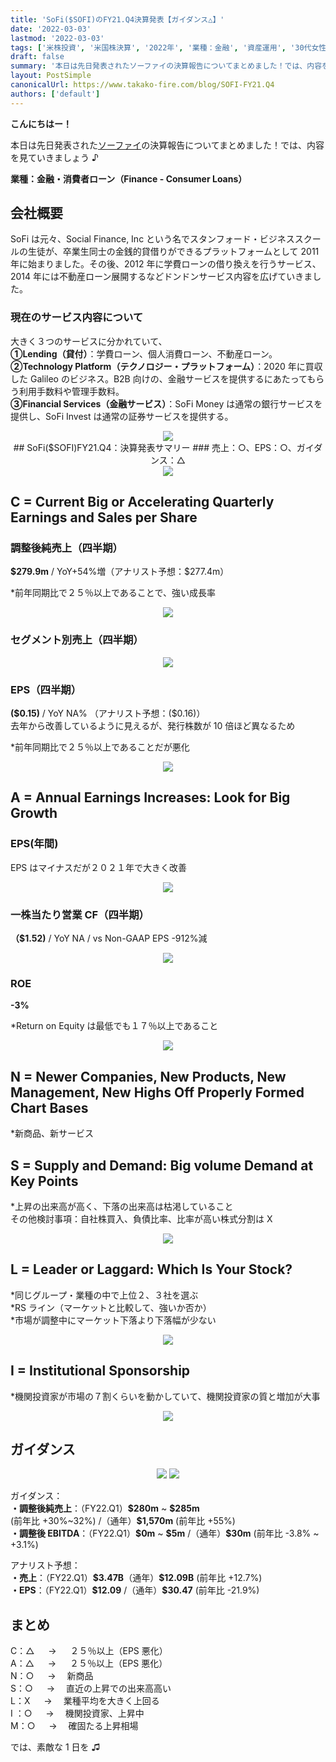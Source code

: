 ```yaml
---
title: 'SoFi($SOFI)のFY21.Q4決算発表【ガイダンス△】'
date: '2022-03-03'
lastmod: '2022-03-03'
tags: ['米株投資', '米国株決算', '2022年', '業種：金融', '資産運用', '30代女性']
draft: false
summary: '本日は先日発表されたソーファイの決算報告についてまとめました！では、内容を見ていきましょう♪'
layout: PostSimple
canonicalUrl: https://www.takako-fire.com/blog/SOFI-FY21.Q4
authors: ['default']
---
```


**こんにちはー！**

本日は先日発表された[ソーファイ](https://s27.q4cdn.com/749715820/files/doc_financials/2021/q4/Q4'21-Investor-Presentation.pdf)の決算報告についてまとめました！では、内容を見ていきましょう ♪

**業種：金融・消費者ローン（Finance - Consumer Loans）**

<TOCInline toc={props.toc} asDisclosure />

## 会社概要

SoFi は元々、Social Finance, Inc という名でスタンフォード・ビジネススクールの生徒が、卒業生同士の金銭的貸借りができるプラットフォームとして 2011 年に始まりました。その後、2012 年に学費ローンの借り換えを行うサービス、2014 年には不動産ローン展開するなどドンドンサービス内容を広げていきました。

### 現在のサービス内容について

大きく３つのサービスに分かれていて、<br/>
**①Lending（貸付）**：学費ローン、個人消費ローン、不動産ローン。<br/>
**②Technology Platform（テクノロジー・プラットフォーム）**：2020 年に買収した Galileo のビジネス。B2B 向けの、金融サービスを提供するにあたってもらう利用手数料や管理手数料。<br/>
**③Financial Services（金融サービス）**：SoFi Money は通常の銀行サービスを提供し、SoFi Invest は通常の証券サービスを提供する。

<div className="-mx-2 flex flex-wrap overflow-hidden xl:-mx-2">
  <div className="my-1 w-full overflow-hidden px-2 xl:my-1 xl:w-1/2 xl:px-2">
    <center>
      <Image src="/static/images/sofi_fy21.q4-220303/biz.png" width={1221} height={491} />
    </center>
  </div>
</div>

<center>## SoFi($SOFI)FY21.Q4：決算発表サマリー ### 売上：○、EPS：○、ガイダンス：△</center>

<div className="-mx-2 flex flex-wrap overflow-hidden xl:-mx-2">
  <div className="my-1 w-full overflow-hidden px-2 xl:my-1 xl:w-1/2 xl:px-2">
    <center>
      <Image src="/static/images/sofi_fy21.q4-220303/financials.png" width={676} height={380} />
    </center>
  </div>
</div>

## C = Current Big or Accelerating Quarterly Earnings and Sales per Share

### 調整後純売上（四半期）

**\$279.9m** / YoY+54%増（アナリスト予想：$277.4m）

\*前年同期比で２５％以上であることで、強い成長率

<div className="-mx-2 flex flex-wrap overflow-hidden xl:-mx-2">
  <div className="my-1 w-full overflow-hidden px-2 xl:my-1 xl:w-1/2 xl:px-2">
    <center>
      <Image src="/static/images/sofi_fy21.q4-220303/sales.png" width={443} height={253} />
    </center>
  </div>
</div>

### セグメント別売上（四半期）

<div className="-mx-2 flex flex-wrap overflow-hidden xl:-mx-2">
  <div className="my-1 w-full overflow-hidden px-2 xl:my-1 xl:w-1/2 xl:px-2">
    <center>
      <Image src="/static/images/sofi_fy21.q4-220303/segment.png" width={484} height={290} />
    </center>
  </div>
</div>

### EPS（四半期）

**(\$0.15)** / YoY NA% （アナリスト予想：($0.16)）<br/>
去年から改善しているように見えるが、発行株数が 10 倍ほど異なるため

\*前年同期比で２５％以上であることだが悪化

<div className="-mx-2 flex flex-wrap overflow-hidden xl:-mx-2">
  <div className="my-1 w-full overflow-hidden px-2 xl:my-1 xl:w-1/2 xl:px-2">
    <center>
      <Image src="/static/images/sofi_fy21.q4-220303/eps.png" width={414} height={253} />
    </center>
  </div>
</div>

## A = Annual Earnings Increases: Look for Big Growth

### EPS(年間)

EPS はマイナスだが２０２１年で大きく改善

<div className="-mx-2 flex flex-wrap overflow-hidden xl:-mx-2">
  <div className="my-1 w-full overflow-hidden px-2 xl:my-1 xl:w-1/2 xl:px-2">
    <center>
      <Image src="/static/images/sofi_fy21.q4-220303/eps2.png" width={298} height={166} />
    </center>
  </div>
</div>

### 一株当たり営業 CF（四半期）

**（\$1.52)** / YoY NA / vs Non-GAAP EPS -912%減

<div className="-mx-2 flex flex-wrap overflow-hidden xl:-mx-2">
  <div className="my-1 w-full overflow-hidden px-2 xl:my-1 xl:w-1/2 xl:px-2">
    <center>
      <Image src="/static/images/sofi_fy21.q4-220303/cf.png" width={456} height={285} />
    </center>
  </div>
</div>

### ROE

**-3%**

\*Return on Equity は最低でも１７％以上であること

<div className="-mx-2 flex flex-wrap overflow-hidden xl:-mx-2">
  <div className="my-1 w-full overflow-hidden px-2 xl:my-1 xl:w-1/2 xl:px-2">
    <center>
      <Image src="/static/images/sofi_fy21.q4-220303/roe.png" width={400} height={249} />
    </center>
  </div>
</div>

## N = Newer Companies, New Products, New Management, New Highs Off Properly Formed Chart Bases

\*新商品、新サービス

## S = Supply and Demand: Big volume Demand at Key Points

\*上昇の出来高が高く、下落の出来高は枯渇していること <br/>
その他検討事項：自社株買入、負債比率、比率が高い株式分割は X

<div className="-mx-2 flex flex-wrap overflow-hidden xl:-mx-2">
  <div className="my-1 w-full overflow-hidden px-2 xl:my-1 xl:w-1/2 xl:px-2">
    <center>
      <Image src="/static/images/sofi_fy21.q4-220303/stock.png" width={1151} height={544} />
    </center>
  </div>
</div>

## L = Leader or Laggard: Which Is Your Stock?

*同じグループ・業種の中で上位２、３社を選ぶ <br/>
*RS ライン（マーケットと比較して、強いか否か） <br/> \*市場が調整中にマーケット下落より下落幅が少ない

<div className="-mx-2 flex flex-wrap overflow-hidden xl:-mx-2">
  <div className="my-1 w-full overflow-hidden px-2 xl:my-1 xl:w-1/2 xl:px-2">
    <center>
      <Image src="/static/images/sofi_fy21.q4-220303/compare.png" width={998} height={738} />
    </center>
  </div>
</div>

## I = Institutional Sponsorship

\*機関投資家が市場の７割くらいを動かしていて、機関投資家の質と増加が大事

<div className="-mx-2 flex flex-wrap overflow-hidden xl:-mx-2">
  <div className="my-1 w-full overflow-hidden px-2 xl:my-1 xl:w-1/2 xl:px-2">
    <center>
      <Image src="/static/images/sofi_fy21.q4-220303/fund.png" width={424} height={506} />
    </center>
  </div>
</div>

## ガイダンス

<div className="-mx-2 flex flex-wrap overflow-hidden xl:-mx-2">
  <div className="my-1 w-full overflow-hidden px-2 xl:my-1 xl:w-1/2 xl:px-2">
    <center>
      <Image src="/static/images/sofi_fy21.q4-220303/guidance.png" width={1153} height={649} />
      <Image src="/static/images/sofi_fy21.q4-220303/guidance2.png" width={1152} height={650} />
    </center>
  </div>
</div>

ガイダンス：<br/>
**・調整後純売上**：（FY22.Q1）**\$280m** ~ **\$285m** (前年比 +30%~32%) /（通年）**\$1,570m** (前年比 +55%) <br/>
**・調整後 EBITDA**：（FY22.Q1）**\$0m** ~ **\$5m** /（通年）**\$30m** (前年比 -3.8% ~ +3.1%)

アナリスト予想：<br/>
**・売上**：（FY22.Q1）**\$3.47B**（通年）**\$12.09B** (前年比 +12.7%)<br/>
**・EPS**：（FY22.Q1）**\$12.09** /（通年）**\$30.47** (前年比 -21.9%)

## まとめ

C：△ 　 → 　 ２５％以上（EPS 悪化） <br/>
A：△ 　 → 　 ２５％以上（EPS 悪化） <br/>
N：○ 　 → 　新商品 <br/>
S：○ 　 → 　直近の上昇での出来高高い <br/>
L：X 　 → 　業種平均を大きく上回る <br/>
I ：○ 　 → 　機関投資家、上昇中 <br/>
M：○ 　 → 　確固たる上昇相場

では、素敵な 1 日を ♫
